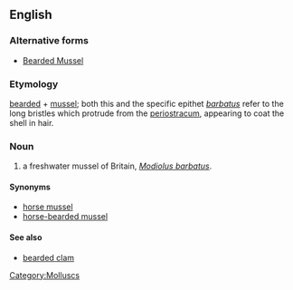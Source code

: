 ==English==

===Alternative forms===
*[[Bearded Mussel]]

===Etymology===
[[bearded]] + [[mussel]]; both this and the specific epithet ''[[barbatus]]'' refer to the long bristles which protrude from the [[periostracum]], appearing to coat the shell in hair.

===Noun===
{{en-noun}}

# a freshwater mussel of Britain, ''[[Modiolus barbatus]]''.

====Synonyms====
*[[horse mussel]]
*[[horse-bearded mussel]]

====See also====
*[[bearded clam]]

[[Category:Molluscs]]